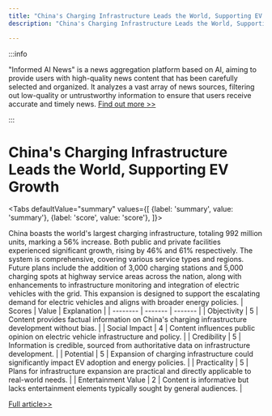 ```yaml
---
title: "China's Charging Infrastructure Leads the World, Supporting EV Growth"
description: "China's Charging Infrastructure Leads the World, Supporting EV Growth"

---
```



:::info

"Informed AI News" is a news aggregation platform based on AI, aiming to provide users with high-quality news content that has been carefully selected and organized. It analyzes a vast array of news sources, filtering out low-quality or untrustworthy information to ensure that users receive accurate and timely news.  [Find out more >>](/)

:::

# China's Charging Infrastructure Leads the World, Supporting EV Growth


<Tabs
	defaultValue="summary"
	values={[
	{label: 'summary', value: 'summary'},
	{label: 'score', value: 'score'},
]}>
<TabItem value="summary">


China boasts the world's largest charging infrastructure, totaling 992 million units, marking a 56% increase. Both public and private facilities experienced significant growth, rising by 46% and 61% respectively. The system is comprehensive, covering various service types and regions. Future plans include the addition of 3,000 charging stations and 5,000 charging spots at highway service areas across the nation, along with enhancements to infrastructure monitoring and integration of electric vehicles with the grid. This expansion is designed to support the escalating demand for electric vehicles and aligns with broader energy policies.
</TabItem>
<TabItem value="score">
	| Scores     | Value   | Explanation |
	| -------- | ------- | ------- |
	| Objectivity  | 5    | Content provides factual information on China's charging infrastructure development without bias.    |
	| Social Impact | 4     | Content influences public opinion on electric vehicle infrastructure and policy.    |
	| Credibility    | 5    | Information is credible, sourced from authoritative data on infrastructure development.    |
	| Potential    | 5    | Expansion of charging infrastructure could significantly impact EV adoption and energy policies.    |
	| Practicality    | 5    | Plans for infrastructure expansion are practical and directly applicable to real-world needs.    |
	| Entertainment Value    | 2    | Content is informative but lacks entertainment elements typically sought by general audiences.    |
</TabItem>
</Tabs>

[Full article>>](https://readhub.cn/topic/8aXE00jC3Je)

